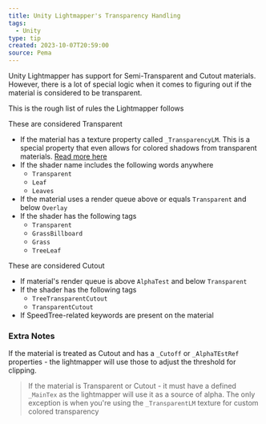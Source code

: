 ```yaml
---
title: Unity Lightmapper's Transparency Handling
tags:
  - Unity
type: tip
created: 2023-10-07T20:59:00
source: Pema
---
```

Unity Lightmapper has support for Semi-Transparent and Cutout materials. However, there is a lot of special logic when it comes to figuring out if the material is considered to be transparent.

This is the rough list of rules the Lightmapper follows


These are considered Transparent
- If the material has a texture property called `_TransparencyLM`. This is a special property that even allows for colored shadows from transparent materials. [Read more here](https://docs.unity3d.com/Manual/MetaPass.html)
- If the shader name includes the following words anywhere
    - `Transparent`
    - `Leaf`
    - `Leaves`
- If the material uses a render queue above or equals `Transparent` and below `Overlay`
- If the shader has the following tags
    - `Transparent`
    - `GrassBillboard`
    - `Grass`
    - `TreeLeaf`

These are considered Cutout
- If material's render queue is above `AlphaTest` and below `Transparent`
- If the shader has the following tags
    - `TreeTransparentCutout`
    - `TransparentCutout`
- If SpeedTree-related keywords are present on the material

### Extra Notes

If the material is treated as Cutout and has a `_Cutoff` or `_AlphaTEstRef` properties - the lightmapper will use those to adjust the threshold for clipping.

> If the material is Transparent or Cutout - it must have a defined `_MainTex` as the lightmapper will use it as a source of alpha. The only exception is when you're using the `_TransparentLM` texture for custom colored transparency